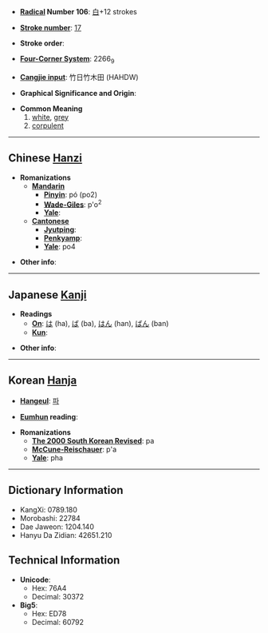 * '''[[Wiktionary:Chinese radical index| Radical]] Number 106''': [[Wiktionary:Chinese radical index 白|白]]+12 strokes

* '''[[Wiktionary:Chinese total strokes index|Stroke number]]''': [[Wiktionary:Chinese total strokes index 17|17]]

* '''Stroke order''': 

* '''[[Wiktionary:Chinese four corner index|Four-Corner System]]''': 2266<sub>9</sub>

* '''[[Wiktionary:Chinese Cangjie index|Cangjie input]]''': 竹日竹木田 (HAHDW)

* '''Graphical Significance and Origin''': 

* '''Common Meaning'''
*#[[white]], [[grey]]
*# [[corpulent]]

----

== Chinese [[Hanzi]] ==

* '''Romanizations'''
** '''[[Mandarin]]'''
*** '''[[Pinyin]]''': pó (po2)
*** '''[[Wade-Giles]]''': p'o<sup>2</sup>
*** '''[[Yale]]''': 
** '''[[Cantonese]]'''
*** '''[[Jyutping]]''':
*** '''[[Penkyamp]]''': 
*** '''[[Yale]]''': po4

* '''Other info''': 

----

== Japanese [[Kanji]] ==

* '''Readings'''
** '''[[On]]''': [[は]] (ha), [[ば]] (ba), [[はん]] (han), [[ばん]] (ban)
** '''[[Kun]]''': 

* '''Other info''':  

----

== Korean [[Hanja]] ==

* '''[[Hangeul]]''': [[파]]

* '''[[Eumhun]] reading''': 

* '''Romanizations'''
** '''[[The 2000 South Korean Revised Romanization|The 2000 South Korean Revised]]''': pa
** '''[[McCune-Reischauer]]''': p'a
** '''[[Yale]]''': pha

----

== Dictionary Information ==

* KangXi: 0789.180
* Morobashi: 22784
* Dae Jaweon: 1204.140
* Hanyu Da Zidian: 42651.210

== Technical Information ==

* '''Unicode''':
** Hex: 76A4
** Decimal: 30372
* '''Big5''':
** Hex: ED78
** Decimal: 60792